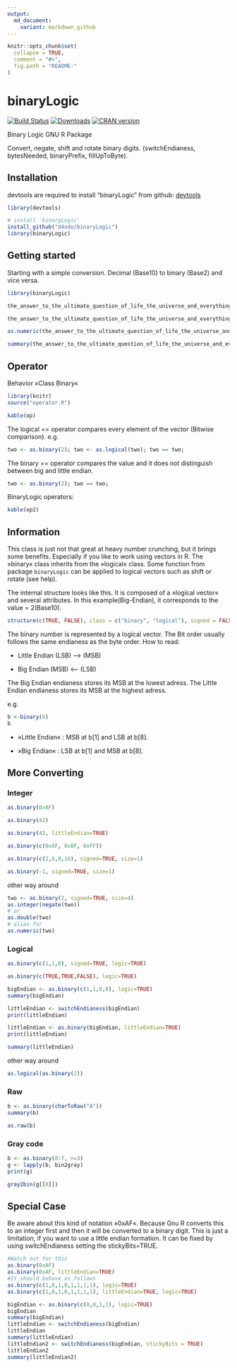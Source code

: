 ```yaml
---
output:
  md_document:
    variant: markdown_github
---
```


<!-- README.md is generated from README.Rmd. Please edit that file -->

```r
knitr::opts_chunk$set(
  collapse = TRUE,
  comment = "#>",
  fig.path = "README-"
)
```

binaryLogic
===========

[![Build Status](https://travis-ci.org/d4ndo/binaryLogic.png)](https://travis-ci.org/d4ndo/binaryLogic)
[![Downloads](http://cranlogs.r-pkg.org/badges/binaryLogic?color=brightgreen)](http://www.r-pkg.org/pkg/binaryLogic)
[![CRAN version](http://www.r-pkg.org/badges/version/binaryLogic)](http://cran.r-project.org/package=binaryLogic)

Binary Logic GNU R Package

Convert, negate, shift and rotate binary digits.
(switchEndianess, bytesNeeded, binaryPrefix, fillUpToByte).

## Installation

devtools are required to install "binaryLogic" from github: [devtools](https://github.com/hadley/devtools)

```R
library(devtools)

# install 'binaryLogic'
install_github("d4ndo/binaryLogic")
library(binaryLogic)
```

Getting started
---------------

Starting with a simple conversion. Decimal (Base10) to binary (Base2) and vice versa.
```r
library(binaryLogic)
```

```r
the_answer_to_the_ultimate_question_of_life_the_universe_and_everything <- as.binary(42)

the_answer_to_the_ultimate_question_of_life_the_universe_and_everything

as.numeric(the_answer_to_the_ultimate_question_of_life_the_universe_and_everything)

summary(the_answer_to_the_ultimate_question_of_life_the_universe_and_everything)
```

Operator
---------

Behavior »Class Binary«

```r
library(knitr)
source("operator.R")
```

```r
kable(op)
```

The logical == operator compares every element of the vector (Bitwise comparison). e.g. 

```r
two <- as.binary(2); two <- as.logical(two); two == two;
```
The binary == operator compares the value and it does not distinguish between big and little endian.

```r
two <- as.binary(2); two == two;
```

BinaryLogic operators:


```r
kable(op2)
```

Information
-----------

This class is just not that great at heavy number crunching, but it brings some benefits. Especially if you like to work using vectors in R. The »binary« class inherits from the »logical« class. Some function from package ``binaryLogic`` can be applied to logical vectors such as shift or rotate (see help).

The internal structure looks like this. It is composed of a »logical vector« and several attributes. In this example(Big-Endian), it corresponds to the value = 2(Base10).

```r
structure(c(TRUE, FALSE), class = c("binary", "logical"), signed = FALSE, littleEndian = FALSE)
```

The binary number is represented by a logical vector. The Bit order usually follows the same endianess as the byte order. How to read:

* Little Endian (LSB) —> (MSB)

* Big Endian (MSB) <— (LSB)

The Big Endian endianess stores its MSB at the lowest adress. 
The Little Endian endianess stores its MSB at the highest adress.

e.g.
```r
b <-binary(8)
b
```

* »Little Endian« : MSB at b[1] and LSB at b[8].

* »Big Endian« : LSB at b[1] and MSB at b[8].


More Converting
---------------

### Integer


```r
as.binary(0xAF)

as.binary(42)

as.binary(42, littleEndian=TRUE)

as.binary(c(0xAF, 0xBF, 0xFF))

as.binary(c(2,4,8,16), signed=TRUE, size=1)

as.binary(-1, signed=TRUE, size=1)
```

other way around

```r
two <- as.binary(2, signed=TRUE, size=4)
as.integer(negate(two))
# or
as.double(two)
# alias for
as.numeric(two)
```

### Logical


```r
as.binary(c(1,1,0), signed=TRUE, logic=TRUE)

as.binary(c(TRUE,TRUE,FALSE), logic=TRUE)

bigEndian <- as.binary(c(1,1,0,0), logic=TRUE)
summary(bigEndian)

littleEndian <- switchEndianess(bigEndian)
print(littleEndian)

littleEndian <- as.binary(bigEndian, littleEndian=TRUE)
print(littleEndian)

summary(littleEndian)
```

other way around

```r
as.logical(as.binary(2))
```

### Raw

```r
b <- as.binary(charToRaw("A"))
summary(b)

as.raw(b)
```

### Gray code

```r
b <- as.binary(0:7, n=3)
g <- lapply(b, bin2gray)
print(g)

gray2bin(g[[8]])
```

Special Case
------------

Be aware about this kind of notation »0xAF«. Because Gnu R converts this to an integer first and then it will be converted to a binary digit. This is just a limitation, if you want to use a little endian formation. It can be fixed by using switchEndianess setting the stickyBits=TRUE.

```r
#Watch out for this
as.binary(0xAF)
as.binary(0xAF, littleEndian=TRUE)
#It should behave as follows
as.binary(c(1,0,1,0,1,1,1,1), logic=TRUE)
as.binary(c(1,0,1,0,1,1,1,1), littleEndian=TRUE, logic=TRUE)

bigEndian <- as.binary(c(0,0,1,1), logic=TRUE)
bigEndian
summary(bigEndian)
littleEndian <- switchEndianess(bigEndian)
littleEndian
summary(littleEndian)
littleEndian2 <- switchEndianess(bigEndian, stickyBits = TRUE)
littleEndian2
summary(littleEndian2)
```